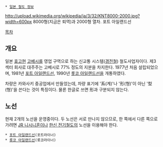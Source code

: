 {{{+1 神戸新交通 / Kobe New Transit}}}
 * [[일본 철도 정보]]

http://upload.wikimedia.org/wikipedia/ja/3/32/KNT8000-2000.jpg?width=600px
8000형(지금은 퇴역)과 2000형 열차. 포트 아일랜드선

[[목차]]
== 개요 ==
일본 [[효고]]현 [[고베]]시를 영업 구역으로 하는 신교통 시스템([[경전철]]) 철도사업자이다. 제3섹터 회사로 대주주는 고베시로 77% 정도의 지분을 차지한다. 1977년 처음 설립되었으며, 1981년 [[포트 아일랜드선]], 1990년 [[롯코 아일랜드선]]을 개통하였다.

차량은 카와사키 중공업에서 만들었는데, 차량 표기에 '系(계)'나 '形(형)'이 아닌 '型(형)'을 쓴다는 것이 특징이다. 물론 한글로 쓰면 形과 구분되지 않는다.

== 노선 ==
현재 2개의 노선을 운영중이다. 두 노선은 서로 만나지 않으므로, 한 쪽에서 다른 쪽으로 가려면 [[JR 니시니혼]]이나 [[한신 전기철도]]의 노선을 이용해야 한다.

 * [[포트 아일랜드선]](포트라이너)
 * [[롯코 아일랜드선]](롯코라이너)

